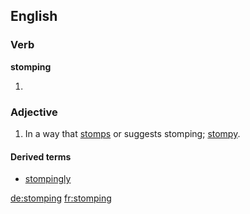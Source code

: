 ==English==

===Verb===
'''stomping'''
# {{present participle of|stomp}}

===Adjective===
{{en-adj}}

# In a way that [[stomp]]s or suggests stomping; [[stompy]].

====Derived terms====
* [[stompingly]]

[[de:stomping]]
[[fr:stomping]]